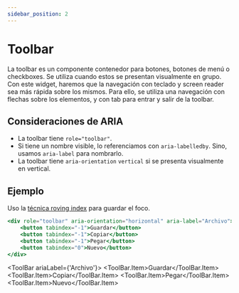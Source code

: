 ```yaml
---
sidebar_position: 2
---
```


# Toolbar

La toolbar es un componente contenedor para botones, botones de menú o checkboxes. Se utiliza cuando 
estos se presentan visualmente en grupo. Con este widget, haremos que la navegación con teclado y screen reader
sea más rápida sobre los mismos.
Para ello, se utiliza una navegación con flechas sobre los elementos, y con tab para entrar y salir de la toolbar.

## Consideraciones de ARIA
- La toolbar tiene <code>role="toolbar"</code>.
- Si tiene un nombre visible, lo referenciamos con <code>aria-labelledby</code>. Sino, usamos <code>aria-label</code> para nombrarlo.
- La toolbar tiene <code>aria-orientation</code> <code>vertical</code> si se presenta visualmente en vertical.

## Ejemplo
Uso la [técnica roving index](https://developer.mozilla.org/en-US/docs/Web/Accessibility/Guides/Keyboard-navigable_JavaScript_widgets#technique_1_roving_tabindex)
 para guardar el foco.
 
```jsx
<div role="toolbar" aria-orientation="horizontal" aria-label="Archivo">
    <button tabindex="-1">Guardar</button>
    <button tabindex="-1">Copiar</button>
    <button tabindex="-1">Pegar</button>
    <button tabindex="0">Nuevo</button>
</div>

```


<ToolBar ariaLabel={'Archivo'}>
    <ToolBar.Item>Guardar</ToolBar.Item>
    <ToolBar.Item>Copiar</ToolBar.Item>
    <ToolBar.Item>Pegar</ToolBar.Item>
    <ToolBar.Item>Nuevo</ToolBar.Item>
</ToolBar>